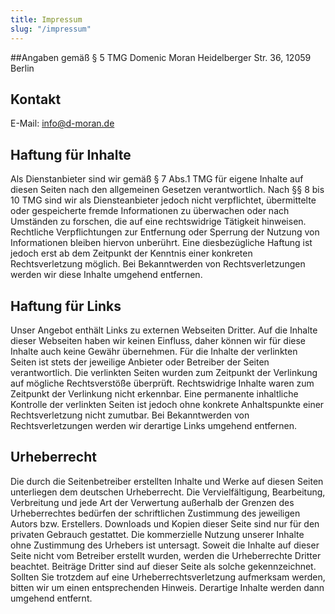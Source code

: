```yaml
---
title: Impressum
slug: "/impressum"
---
```


##Angaben gemäß § 5 TMG
Domenic Moran
Heidelberger Str. 36,
12059 Berlin


## Kontakt
E-Mail: info@d-moran.de

## Haftung für Inhalte
Als Dienstanbieter sind wir gemäß § 7 Abs.1 TMG für eigene Inhalte auf diesen Seiten nach den allgemeinen Gesetzen verantwortlich. Nach §§ 8 bis 10 TMG sind wir als Diensteanbieter jedoch nicht verpflichtet, übermittelte oder gespeicherte fremde Informationen zu überwachen oder nach Umständen zu forschen, die auf eine rechtswidrige Tätigkeit hinweisen. Rechtliche Verpflichtungen zur Entfernung oder Sperrung der Nutzung von Informationen bleiben hiervon unberührt. Eine diesbezügliche Haftung ist jedoch erst ab dem Zeitpunkt der Kenntnis einer konkreten Rechtsverletzung möglich. Bei Bekanntwerden von Rechtsverletzungen werden wir diese Inhalte umgehend entfernen.

## Haftung für Links
Unser Angebot enthält Links zu externen Webseiten Dritter. Auf die Inhalte dieser Webseiten haben wir keinen Einfluss, daher können wir für diese Inhalte auch keine Gewähr übernehmen. Für die Inhalte der verlinkten Seiten ist stets der jeweilige Anbieter oder Betreiber der Seiten verantwortlich.
Die verlinkten Seiten wurden zum Zeitpunkt der Verlinkung auf mögliche Rechtsverstöße überprüft. Rechtswidrige Inhalte waren zum Zeitpunkt der Verlinkung nicht erkennbar. Eine permanente inhaltliche Kontrolle der verlinkten Seiten ist jedoch ohne konkrete Anhaltspunkte einer Rechtsverletzung nicht zumutbar. Bei Bekanntwerden von Rechtsverletzungen werden wir derartige Links umgehend entfernen.

## Urheberrecht
Die durch die Seitenbetreiber erstellten Inhalte und Werke auf diesen Seiten unterliegen dem deutschen Urheberrecht. Die Vervielfältigung, Bearbeitung, Verbreitung und jede Art der Verwertung außerhalb der Grenzen des Urheberrechtes bedürfen der schriftlichen Zustimmung des jeweiligen Autors bzw. Erstellers. Downloads und Kopien dieser Seite sind nur für den privaten Gebrauch gestattet. Die kommerzielle Nutzung unserer Inhalte ohne Zustimmung des Urhebers ist untersagt.
Soweit die Inhalte auf dieser Seite nicht vom Betreiber erstellt wurden, werden die Urheberrechte Dritter beachtet. Beiträge Dritter sind auf dieser Seite als solche gekennzeichnet. Sollten Sie trotzdem auf eine Urheberrechtsverletzung aufmerksam werden, bitten wir um einen entsprechenden Hinweis. Derartige Inhalte werden dann umgehend entfernt.
